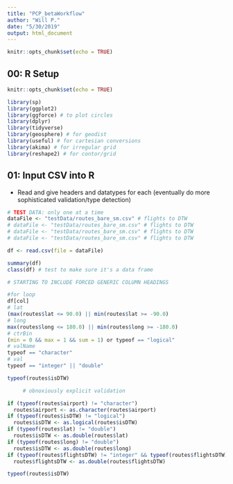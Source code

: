 ```yaml
---
title: "PCP_betaWorkflow"
author: "Will P."
date: "5/30/2019"
output: html_document
---
```


```r
knitr::opts_chunk$set(echo = TRUE)
```

## 00: R Setup

```r
knitr::opts_chunk$set(echo = TRUE)

library(sp)
library(ggplot2)
library(ggforce) # to plot circles
library(dplyr)
library(tidyverse)
library(geosphere) # for geodist
library(useful) # for cartesian conversions
library(akima) # for irregular grid
library(reshape2) # for contor/grid


```

## 01: Input CSV into R
* Read and give headers and datatypes for each (eventually do more sophisticated validation/type detection)

```r
# TEST DATA: only one at a time
dataFile <- "testData/routes_bare_sm.csv" # flights to DTW
# dataFile <- "testData/routes_bare_sm.csv" # flights to DTW
# dataFile <- "testData/routes_bare_sm.csv" # flights to DTW
# dataFile <- "testData/routes_bare_sm.csv" # flights to DTW

df <- read.csv(file = dataFile)

summary(df)
class(df) # test to make sure it's a data frame

# STARTING TO INCLUDE FORCED GENERIC COLUMN HEADINGS

#for loop
df[col]
# lat
(max(routes$lat <= 90.0) || min(routes$lat >= -90.0)
# long
max(routes$long <= 180.0) || min(routes$long >= -180.0)
# ctrBin
(min = 0 && max = 1 && sum = 1) or typeof == "logical"
# valName
typeof == "character"
# val
typeof == "integer" || "double"

typeof(routes$isDTW)

     # obnoxiously explicit validation

if (typeof(routes$airport) != "character")
  routes$airport <- as.character(routes$airport)
if (typeof(routes$isDTW) != "logical")
  routes$isDTW <- as.logical(routes$isDTW)
if (typeof(routes$lat) != "double")
  routes$isDTW <- as.double(routes$lat)
if (typeof(routes$long) != "double")
  routes$isDTW <- as.double(routes$long)
if (typeof(routes$flightsDTW) != "integer" && typeof(routes$flightsDTW) != "double" )
  routes$flightsDTW <- as.double(routes$flightsDTW)

typeof(routes$isDTW)

```

